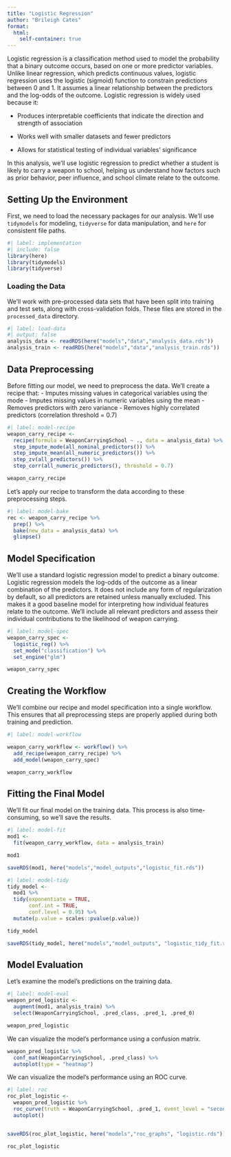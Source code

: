 ```yaml
---
title: "Logistic Regression"
author: "Brileigh Cates"
format: 
  html:
    self-container: true
---
```


Logistic regression is a classification method used to model the probability that a binary outcome occurs, based on one or more predictor variables. Unlike linear regression, which predicts continuous values, logistic regression uses the logistic (sigmoid) function to constrain predictions between 0 and 1. It assumes a linear relationship between the predictors and the log-odds of the outcome.
Logistic regression is widely used because it:

- Produces interpretable coefficients that indicate the direction and strength of association

- Works well with smaller datasets and fewer predictors

- Allows for statistical testing of individual variables’ significance

In this analysis, we'll use logistic regression to predict whether a student is likely to carry a weapon to school, helping us understand how factors such as prior behavior, peer influence, and school climate relate to the outcome.

## Setting Up the Environment

First, we need to load the necessary packages for our analysis. We'll use `tidymodels` for modeling, `tidyverse` for data manipulation, and `here` for consistent file paths.
```r
#| label: implementation
#| include: false
library(here)
library(tidymodels)
library(tidyverse)
```


### Loading the Data

We'll work with pre-processed data sets that have been split into training and test sets, along with cross-validation folds. These files are stored in the `processed_data` directory.

```r
#| label: load-data
#| output: false
analysis_data <- readRDS(here("models","data","analysis_data.rds"))
analysis_train <- readRDS(here("models","data","analysis_train.rds"))
```

## Data Preprocessing

Before fitting our model, we need to preprocess the data. We'll create a recipe that:
- Imputes missing values in categorical variables using the mode
- Imputes missing values in numeric variables using the mean
- Removes predictors with zero variance
- Removes highly correlated predictors (correlation threshold = 0.7)

```r
#| label: model-recipe
weapon_carry_recipe <-
  recipe(formula = WeaponCarryingSchool ~ ., data = analysis_data) %>% 
  step_impute_mode(all_nominal_predictors()) %>% 
  step_impute_mean(all_numeric_predictors()) %>% 
  step_zv(all_predictors()) %>% 
  step_corr(all_numeric_predictors(), threshold = 0.7)

weapon_carry_recipe
```

Let's apply our recipe to transform the data according to these preprocessing steps.

```r
#| label: model-bake
rec <- weapon_carry_recipe %>% 
  prep() %>% 
  bake(new_data = analysis_data) %>% 
  glimpse()
```

## Model Specification

We’ll use a standard logistic regression model to predict a binary outcome. Logistic regression models the log-odds of the outcome as a linear combination of the predictors. It does not include any form of regularization by default, so all predictors are retained unless manually excluded. This makes it a good baseline model for interpreting how individual features relate to the outcome. We'll include all relevant predictors and assess their individual contributions to the likelihood of weapon carrying.

```r
#| label: model-spec
weapon_carry_spec <-
  logistic_reg() %>% 
  set_mode("classification") %>% 
  set_engine("glm")

weapon_carry_spec
```

## Creating the Workflow

We'll combine our recipe and model specification into a single workflow. This ensures that all preprocessing steps are properly applied during both training and prediction.

```r
#| label: model-workflow

weapon_carry_workflow <- workflow() %>% 
  add_recipe(weapon_carry_recipe) %>% 
  add_model(weapon_carry_spec)

weapon_carry_workflow
```

## Fitting the Final Model

We'll fit our final model on the training data. This process is also time-consuming, so we'll save the results.

```r
#| label: model-fit
mod1 <- 
  fit(weapon_carry_workflow, data = analysis_train)

mod1

saveRDS(mod1, here("models","model_outputs","logistic_fit.rds"))
```

```r
#| label: model-tidy
tidy_model <-
  mod1 %>% 
  tidy(exponentiate = TRUE,
       conf.int = TRUE,
       conf.level = 0.95) %>% 
  mutate(p.value = scales::pvalue(p.value))

tidy_model

saveRDS(tidy_model, here("models","model_outputs", "logistic_tidy_fit.rds"))
```


## Model Evaluation

Let's examine the model's predictions on the training data.

```r
#| label: model-eval
weapon_pred_logistic <-
  augment(mod1, analysis_train) %>% 
  select(WeaponCarryingSchool, .pred_class, .pred_1, .pred_0)

weapon_pred_logistic
```

We can visualize the model's performance using a confusion matrix.

```r
weapon_pred_logistic %>% 
  conf_mat(WeaponCarryingSchool, .pred_class) %>% 
  autoplot(type = "heatmap")
```

We can visualize the model's performance using an ROC curve.

```r
#| label: roc
roc_plot_logistic <-
  weapon_pred_logistic %>% 
  roc_curve(truth = WeaponCarryingSchool, .pred_1, event_level = "second") %>% 
  autoplot()


saveRDS(roc_plot_logistic, here("models","roc_graphs", "logistic.rds"))

roc_plot_logistic
```

